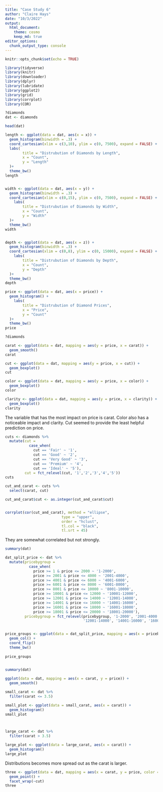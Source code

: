 ```yaml
---
title: "Case Study 6"
author: "Claire Hays"
date: "10/3/2022"
output: 
  html_document:
    theme: cosmo
    keep_md: true
editor_options: 
  chunk_output_type: console
---
```


```r
knitr::opts_chunk$set(echo = TRUE)
```

```r

library(tidyverse)
library(knitr)
library(downloader)
library(dplyr)
library(lubridate)
library(ggplot2)
library(grid)
library(corrplot)
library(COR)

```


```r
?diamonds
dat <- diamonds

head(dat)

length <- ggplot(data = dat, aes(x = x)) +
  geom_histogram(binwidth = .3) +
  coord_cartesian(xlim = c(3,10), ylim = c(0, 7500), expand = FALSE) +
  labs(
        title = "Distrubution of Diamonds by Length",
        x = "Count",
        y = "Length"
  )+
  theme_bw()
length


width <- ggplot(data = dat, aes(x = y)) +
  geom_histogram(binwidth = .3) +
  coord_cartesian(xlim = c(0,15), ylim = c(0, 7500), expand = FALSE) +
    labs(
        title = "Distrubution of Diamonds by Width",
        x = "Count",
        y = "Width"
  )+
  theme_bw()
width 


depth <- ggplot(data = dat, aes(x = z)) +
  geom_histogram(binwidth = .3) +
  coord_cartesian(xlim = c(0,8), ylim = c(0, 15000), expand = FALSE) +
    labs(
        title = "Distrubution of Diamonds by Depth",
        x = "Count",
        y = "Depth"
  )+
  theme_bw()
depth

```


```r

price <- ggplot(data = dat, aes(x = price)) +
  geom_histogram() +
    labs(
        title = "Distrubution of Diamond Prices",
        x = "Price",
        y = "Count"
  )+
  theme_bw()
price

```


```r
?diamonds

carat <- ggplot(data = dat, mapping = aes(y = price, x = carat)) +
  geom_smooth() 
carat

cut <- ggplot(data = dat, mapping = aes(y = price, x = cut)) +
  geom_boxplot() 
cut

color <- ggplot(data = dat, mapping = aes(y = price, x = color)) +
  geom_boxplot() 
color

clarity <- ggplot(data = dat, mapping = aes(y = price, x = clarity)) +
  geom_boxplot() 
clarity
```
The variable that has the most impact on price is carat.  Color also has a noticeable impact and clarity.  Cut seemed to provide the least helpful prediction on price.    

```r

cuts <- diamonds %>%
  mutate(cut = 
           case_when(
             cut == 'Fair' ~ '1',
             cut == 'Good' ~ '2',
             cut == 'Very Good' ~ '3',
             cut == 'Premium' ~ '4',
             cut == 'Ideal' ~ '5'),
         cut = fct_relevel(cut, '1','2','3','4','5'))
cuts

cut_and_carat <- cuts %>%
  select(carat, cut)

cut_and_carat$cut <- as.integer(cut_and_carat$cut)


corrplot(cor(cut_and_carat), method = "ellipse",
                          type = "upper",
                          order = "hclust",
                          tl.col = "black",
                          tl.srt = 45)

```

They are somewhat correlated but not strongly.

```r

summary(dat)

dat_split_price <- dat %>%
  mutate(pricebygroup = 
           case_when(
             price >= 1 & price <= 2000 ~ '1-2000',
             price >= 2001 & price <= 4000 ~ '2001-4000',
             price >= 4001 & price <= 6000 ~ '4001-6000',
             price >= 6001 & price <= 8000 ~ '6001-8000',
             price >= 8001 & price <= 10000 ~ '8001-10000',
             price >= 10001 & price <= 12000 ~ '10001-12000',
             price >= 12001 & price <= 14000 ~ '12001-14000',
             price >= 14001 & price <= 16000 ~ '14001-16000',
             price >= 16001 & price <= 18000 ~ '16001-18000',
             price >= 18001 & price <= 20000 ~ '18001-20000'),
         pricebygroup = fct_relevel(pricebygroup, '1-2000', '2001-4000', '4001-6000', '6001-8000', '8001-10000', '10001-12000', 
                                    '12001-14000', '14001-16000', '16001-18000', '18001-20000'))


price_groups <- ggplot(data = dat_split_price, mapping = aes(x = pricebygroup, y = carat)) +
  geom_col() +
  coord_flip()
  theme_bw()
  
price_groups
        
```


```r
summary(dat)

ggplot(data = dat, mapping = aes(x = carat, y = price)) +
  geom_smooth() 

small_carat <- dat %>%
  filter(carat <= 3.5)

small_plot <- ggplot(data = small_carat, aes(x = carat)) +
  geom_histogram()
small_plot



large_carat <- dat %>%
  filter(carat > 3.5)

large_plot <- ggplot(data = large_carat, aes(x = carat)) +
  geom_histogram()
large_plot


```

Distributions becomes more spread out as the carat is larger.  

```r


three <- ggplot(data = dat, mapping = aes(x = carat, y = price, color = cut)) +
  geom_point() +
  facet_wrap(~cut)
three
```

